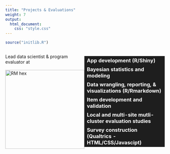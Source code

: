 ```yaml
---
title: "Projects & Evaluations"
weight: 7
output:
  html_document:
    css: "style.css"
---
```


<style>
table, 
tbody, 
th, 
td, 
tr, 
.markdown tbody tr:nth-child(2n+1) td, 
.markdown tbody tr:nth-child(2n+1) th,
.markdown tbody tr:nth-child(2n) td, 
.markdown tbody tr:nth-child(2n) th{
  border: none;
  text-align: left;
  background-color: #1e1e1e;
  color: #ffffff;
  vertical-align: center;
}

.holder {
    width: 100%;
    display: flex;
    overflow: hidden;
    align-items: center;
}

</style>

```r
source("initlib.R")
```

<div class="holder">

<div class="left">
Lead data scientist & program evaluator at <br><br><a href='https://percwv.com' target='_blank'><img src='/img/logos/perc-ico.png' alt='RM hex' width='250'></a>
</div>

<div class="right">
<table>
    <tr><th>App development (R/Shiny)</th></tr>
    <tr><th>Bayesian statistics and modeling</th></tr>
    <tr><th>Data wrangling, reporting, & visualizations (R/Rmarkdown)</th></tr>
    <tr><th>Item development and validation</th></tr>
    <tr><th>Local and multi-site mutli-cluster evaluation studies</th></tr>
    <tr><th>Survey construction (Qualtrics - HTML/CSS/Javascipt)</th></tr>
</table>
</div>

</div>

